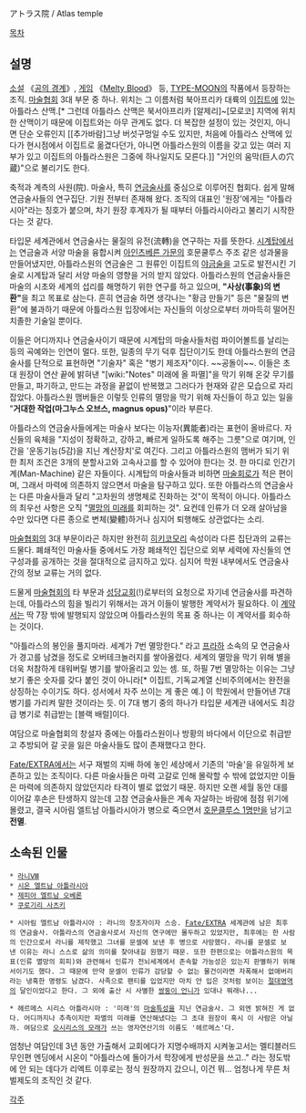 アトラス院 / Atlas temple

[[목차]]

== 설명 ==
[[소설]] 《[[공의 경계]]》, [[게임]] 《[[Melty Blood]]》 등, [[TYPE-MOON]]의 작품에서 등장하는 조직. [[마술협회]] 3대 부문 중 하나. 위치는 그 이름처럼 북아프리카 대륙의 [[이집트]]에 있는 아틀라스 산맥.[* 그런데 아틀라스 산맥은 북서아프리카 [알제리]~[모로코] 지역에 위치한 산맥이기 때문에 이집트와는 아무 관계도 없다. 더 복잡한 설정이 있는 것인지, 아니면 단순 오류인지 [[추가바람]그냥 버섯구멍일 수도 있지만, 처음에 아틀라스 산맥에 있다가 현시점에서 이집트로 옮겼다던가, 아니면 아틀라스원의 이름을 갖고 있는 여러 지부가 있고 이집트의 아틀라스원은 그중에 하나일지도 모른다.]] "거인의 움막(巨人の穴蔵)"으로 불리기도 한다.

축적과 계측의 사원(院). 마술사, 특히 [[연금술사]]를 중심으로 이루어진 협회다. 쉽게 말해 연금술사들의 연구집단. 기원 전부터 존재해 왔다. 조직의 대표인 '원장'에게는 "아틀라시아"라는 칭호가 붙으며, 차기 원장 후계자가 될 때부터 아틀라시아라고 불리기 시작한다는 것 같다.

타입문 세계관에서 연금술사는 물질의 유전(流轉)을 연구하는 자를 뜻한다. [[시계탑]]에서는 연금술과 서양 마술을 융합시켜 [[아인츠베른 가문]]의 호문쿨루스 주조 같은 성과물을 만들어냈지만, 아틀라스원의 연금술은 그 원류인 이집트의 [[야금술]]을 고도로 발전시킨 기술로 시계탑과 달리 서양 마술의 영향을 거의 받지 않았다. 아틀라스원의 연금술사들은 마술의 시초와 세계의 섭리를 해명하기 위한 연구를 하고 있으며, '''"사상(事象)의 변환"'''을 최고 목표로 삼는다. 흔히 연금술 하면 생각나는 "황금 만들기" 등은 "물질의 변환"에 불과하기 때문에 아틀라스원 입장에서는 자신들의 이상으로부터 까마득히 떨어진 치졸한 기술일 뿐이다.

이들은 어디까지나 연금술사이기 때문에 시계탑의 마술사들처럼 파이어볼트를 날리는 등의 곡예와는 인연이 멀다. 또한, 일종의 무기 덕후 집단이기도 한데 아틀라스원의 연금술사를 단적으로 표현하면 "기술자" 혹은 "병기 제조자"이다. ~~공돌이~~. 이들은 초대 원장이 연산 끝에 밝혀낸 "[wiki:"Notes" 미래에 올 파멸]"을 막기 위해 온갖 무기를 만들고, 파기하고, 만드는 과정을 끝없이 반복했고 그러다가 현재와 같은 모습으로 자리잡았다. 아틀라스원 맴버들은 이렇듯 인류의 멸망을 막기 위해 자신들이 하고 있는 일을 "'''거대한 작업(마그누스 오브스, magnus opus)'''"이라 부른다.

아틀라스의 연금술사들에게는 마술사 보다는 이능자(異能者)라는 표현이 올바르다. 자신들의 육체을 "지성이 정확하고, 강하고, 빠르게 일하도록 해주는 그릇"으로 여기며, 인간을 '운동기능(5감)을 지닌 계산장치'로 여긴다. 그리고 아틀라스원의 맴버가 되기 위한 최저 조건은 3개의 분할사고와 고속사고를 할 수 있어야 한다는 것. 한 마디로 인간기계(Man-Machine) 같은 자들이다. 시계탑의 마술사들과 비하면 [[마술회로]]가 적은 편이며, 그래서 마력에 의존하지 않으면서 마술을 탐구하고 있다. 또한 아틀라스의 연금술사는 다른 마술사들과 달리 "고차원의 생명체로 진화하는 것"이 목적이 아니다. 아틀라스의 최우선 사항은 오직 "[[Notes|멸망의 미래]]를 회피하는 것". 요컨데 인류가 더 오래 살아남을 수만 있다면 다른 종으로 변체(變體)하거나 심지어 퇴행해도 상관없다는 소리. 

[[마술협회]]의 3대 부문이라곤 하지만 완전히 [[히키코모리]] 속성이라 다른 집단과의 교류는 드물다. 폐쇄적인 마술사들 중에서도 가장 폐쇄적인 집단으로 외부 세력에 자신들의 연구성과를 공개하는 것을 절대적으로 금지하고 있다. 심지어 학원 내부에서도 연금술사 간의 정보 교류는 거의 없다.

드물게 [[마술협회]]의 타 부문과 [[성당교회]](!)로부터의 요청으로 자기네 연금술사를 파견하는데, 아틀라스의 힘을 빌리기 위해서는 과거 이들이 발행한 계약서가 필요하다. 이 [[계약서]]는 딱 7장 밖에 발행되지 않았으며 아틀라스원의 목표 중 하나는 이 계약서를 회수하는 것이다.

"아틀라스의 봉인을 풀지마라. 세계가 7번 멸망한다." 라고 [[프라하]] 소속의 모 연금술사가 경고를 남겼을 정도로 오버테크놀러지를 쌓아올렸다. 세계의 멸망을 막기 위해 별을 더욱 처참하게 태워버릴 병기를 쌓아올리고 있는 셈. 또, 하필 7번 멸망하는 이유는 그냥 보기 좋은 숫자를 갖다 붙인 것이 아니라[* 이집트, 기독교계열 신비주의에서는 완전을 상징하는 수이기도 하다. 성서에서 자주 쓰이는 게 좋은 예.] 이 학원에서 만들어낸 7대 병기를 가리켜 말한 것이라는 듯. 이 7대 병기 중의 하나가 타입문 세계관 내에서도 최강급 병기로 취급받는 [블랙 배럴]이다.

여담으로 마술협회의 창설자 중에는 아틀라스원이나 방황의 바다에서 이단으로 취급받고 추방되어 갈 곳을 잃은 마술사들도 많이 존재했다고 한다.

[[Fate/EXTRA]]에서는 서구 재벌의 지배 하에 놓인 세상에서 기존의 '마술'을 유일하게 보존하고 있는 조직이다. 다른 마술사들은 마력 고갈로 인해 몰락할 수 밖에 없었지만 이들은 마력에 의존하지 않았던지라 타격이 별로 없었기 때문. 하지만 오랜 세월 동안 대를 이어갈 후손은 탄생하지 않는데 고참 연금술사들은 계속 자살하는 바람에 점점 위기에 몰렸고, 결국 시아림 엘트남 아틀라시아가 병으로 죽으면서 [[라니Ⅷ|호문클루스 1명]]만을 남기고 '''전멸'''.

== 소속된 인물 ==
 * [[라니Ⅷ]]
 * [[시온 엘트남 아틀라시아]]
 * [[제피아 엘트남 오베론]]
 * [[쿠로기리 사츠키]]

 * 시아림 엘트남 아틀라시아 : 라니의 창조자이자 스승. [[Fate/EXTRA]] 세계관에 남은 최후의 연금술사. 아틀라스의 연금술사로서 자신의 연구에만 몰두하고 있었지만, 최후에는 한 사람의 인간으로서 라니를 제작했고 그녀를 문셀에 보낸 후 병으로 사망했다. 라니를 문셀로 보낸 이유는 라니 스스로 삶의 의미를 찾아내길 원했기 때문. 또한 한편으로는 아틀라스원의 목표(인류 멸망의 회피)와 관련해서 인류가 전뇌세계에서 존속할 가능성은 있는지 판별하기 위해서이기도 했다. 그 때문에 만약 문셀이 인류가 감당할 수 없는 물건이라면 자폭해서 없애버리라는 냉혹한 명령도 남겼다. 사족으로 팬티를 입었지만 마치 안 입은 것처럼 보이는 [[절대영역]]의 달인이었다고 한다. 그 외에 출산 시 사별한 [[시온 엘트남 아틀라시아|쌍둥이 언니]]가 있대나 뭐래나...

 * 헤르메스 시리스 아틀라시아 : '미래'의 [[마술특성]]을 지닌 연금술사. 그 외엔 밝혀진 게 없다. 어디까지나 추측이지만 파멸의 미래를 연산해냈다는 그 초대 원장이 혹시 이 사람은 아닐까. 여담으로 [[오시리스의 모래]]가 쓰는 영자연산기의 이름도 '헤르메스'다.

엄청난 여담인데 3년 동안 가출해서 교회에다가 지명수배까지 시켜놓고서는 멜티블러드 무인편 엔딩에서 시온이 "아틀라스에 돌아가서 학장에게 반성문을 쓰고.." 라는 정도밖에 안 되는 데다가 리엑트 이후로는 정식 원장까지 갔으니, 이건 뭐... 엄청나게 무른 처벌제도의 조직인 것 같다. 

[[각주]]
